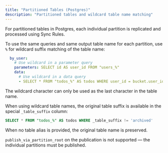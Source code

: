 ```yaml
---
title: "Partitioned Tables (Postgres)"
description: "Partitioned tables and wildcard table name matching"
---
```


For partitioned tables in Postgres, each individual partition is replicated and processed using Sync Rules.

To use the same queries and same output table name for each partition, use `%` for wildcard suffix matching of the table name:
```yaml
  by_user:
    # Use wildcard in a parameter query
    parameters: SELECT id AS user_id FROM "users_%"
    data:
      # Use wildcard in a data query
      - SELECT * FROM "todos_%" AS todos WHERE user_id = bucket.user_id
```

The wildcard character can only be used as the last character in the table name.

When using wildcard table names, the original table suffix is available in the special `_table_suffix` column:

```sql
SELECT * FROM "todos_%" AS todos WHERE _table_suffix != 'archived'
```

When no table alias is provided, the original table name is preserved.

`publish_via_partition_root` on the publication is not supported — the individual partitions must be published.
